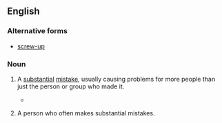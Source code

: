 ==English==

===Alternative forms===
* [[screw-up]]

===Noun===
{{en-noun}}

# {{context|colloquial}} A [[substantial]] [[mistake]], usually causing problems for more people than just the person or group who made it.
#*{{quote-book
|year=1977
|author=John Osborne
|title=White House watch: the Ford years‎
|page=147
|passage=The Ford administration emerged in better shape than it deserved from the fantastic '''screw-up''' that preceded the release of the Rockefeller...}}
# {{context|colloquial}} A person who often makes substantial mistakes.